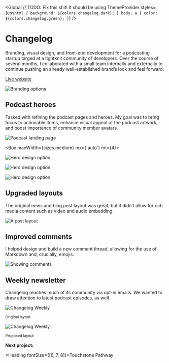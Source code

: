 
<SEO title="Changelog" />

<Global
  // TODO: Fix this shit! It should be using ThemeProvider
  styles={css`
    html {
      background: ${colors.changelog.dark};
    }
    body,
    a {
      color: ${colors.changelog.green};
    }
  `}
/>

<Container>

# Changelog

Branding, visual design, and front-end development for a podcasting startup targed at a tightknit community of developers. Over the course of several months, I collaborated with a small team internally and externally to continue pushing an already well-established brand&rsquo;s look and feel forward.

[Live website](https://changelog.com/)

</Container>

<Container width={sizes.medium}>

![Branding options](../../images/changelog/podcasts-brand.jpg)

</Container>

<!-- /// NEW SECTION \\\ -->

<Container text>

## Podcast heroes

Tasked with refining the podcast pages and heroes. My goal was to bring focus to actionable items, enhance visual appeal of the podcast artwork, and boost importance of community member avatars.

</Container>

<Container width={sizes.large}>

![Podcast landing page](../../images/changelog/podcasts-1.jpg)

<Box maxWidth={sizes.medium} mx={'auto'} mt={4}>

![Hero design option](../../images/changelog/hero-1.jpg)

![Hero design option](../../images/changelog/hero-2.jpg)

![Hero design option](../../images/changelog/hero-5.jpg)

</Box>

</Container>

<!-- /// NEW SECTION \\\ -->

<Container text>

## Upgraded layouts

The original news and blog post layout was great, but it didn&rsquo;t allow for rich media content such as video and audio embedding.

</Container>

<Container width={sizes.medium}>

![A post layout](../../images/changelog/post-view.jpg)

</Container>

<Container text>

## Improved comments

I helped design and build a new comment thread, allowing for the use of Markdown and, crucially, emojis.

</Container>

<Container width={sizes.medium}>

![Showing comments](../../images/changelog/comments.png)

</Container>

<!-- /// NEW SECTION \\\ -->

<Container text>

## Weekly newsletter

Changelog reaches much of its community via opt-in emails. We wanted to draw attention to latest podcast episodes, as well

</Container>

<Container grid width={sizes.large}>

<Box>

![Changelog Weekly](../../images/changelog/weekly-old.jpg)

<small>Original layout</small>

</Box>

<Box>

![Changelog Weekly](../../images/changelog/weekly-alt.jpg)

<small>Proposed layout</small>

</Box>

</Container>

<!-- /// NEXT PROJECT \\\ -->

<Container text>

**Next project:**

<Link to='/project/touchstone'>

<Heading fontSize={[6, 7, 8]}>Touchstone Pathway</Heading>

</Link>

</Container>
